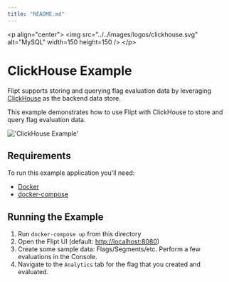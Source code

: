 ```yaml
---
title: "README.md"
---
```


&lt;p align="center"&gt;
    &lt;img src="../../images/logos/clickhouse.svg" alt="MySQL" width=150 height=150 /&gt;
&lt;/p&gt;

# ClickHouse Example

Flipt supports storing and querying flag evaluation data by leveraging [ClickHouse](https://clickhouse.com/) as the backend data store. 

This example demonstrates how to use Flipt with ClickHouse to store and query flag evaluation data.

!['ClickHouse Example'](../../images/clickhouse.png)

## Requirements

To run this example application you'll need:

* [Docker](https://docs.docker.com/install/)
* [docker-compose](https://docs.docker.com/compose/install/)

## Running the Example

1. Run `docker-compose up` from this directory
1. Open the Flipt UI (default: [http://localhost:8080](http://localhost:8080))
1. Create some sample data: Flags/Segments/etc. Perform a few evaluations in the Console.
1. Navigate to the `Analytics` tab for the flag that you created and evaluated.
